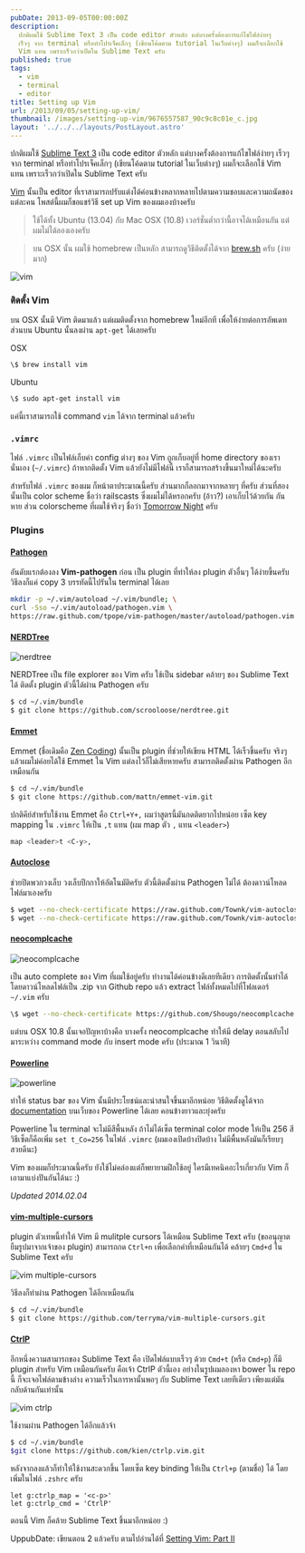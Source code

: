 ```yaml
---
pubDate: 2013-09-05T00:00:00Z
description:
  ปกติผมใช้ Sublime Text 3 เป็น code editor ตัวหลัก แต่บางครั้งต้องการแก้ไขไฟล์ง่ายๆ
  เร็วๆ จาก terminal หรือทำโปรเจ็คเล็กๆ (เขียนโค้ดตาม tutorial ในเว็บต่างๆ) ผมก็จะเลือกใช้
  Vim แทน เพราะเร็วกว่าเปิดใน Sublime Text ครับ
published: true
tags:
  - vim
  - terminal
  - editor
title: Setting up Vim
url: /2013/09/05/setting-up-vim/
thumbnail: /images/setting-up-vim/9676557587_90c9c8c01e_c.jpg
layout: '../../../layouts/PostLayout.astro'
---
```


ปกติผมใช้ [Sublime Text 3](https://armno.in.th/2013/07/08/setting-up-sublime-text-3/) เป็น code editor ตัวหลัก แต่บางครั้งต้องการแก้ไขไฟล์ง่ายๆ เร็วๆ จาก terminal หรือทำโปรเจ็คเล็กๆ (เขียนโค้ดตาม tutorial ในเว็บต่างๆ) ผมก็จะเลือกใช้ Vim แทน เพราะเร็วกว่าเปิดใน Sublime Text ครับ

[Vim](https://www.vim.org/) นั้นเป็น editor ที่เราสามารถปรับแต่งได้ค่อนข้างหลากหลายไปตามความชอบและความถนัดของแต่ละคน โพสต์นี้ผมก็ขอแชร์วิธี set up Vim ของผมเองบ้างครับ

<blockquote><p>ใช้ได้ทั้ง Ubuntu (13.04) กับ Mac OSX (10.8) เวอร์ชั่นต่ำกว่านี้อาจได้เหมือนกัน แต่ผมไม่ได้ลองเองครับ</p></blockquote>

<blockquote><p>บน OSX นั้น ผมใช้ homebrew เป็นหลัก สามารถดูวิธีติดตั้งได้จาก <a href="https://brew.sh">brew.sh</a> ครับ (ง่ายมาก)</p></blockquote>

![vim](/images/setting-up-vim/9679791742_e1cae8d157_c.jpg)

### ติดตั้ง Vim

บน OSX นั้นมี Vim ติดมาแล้ว แต่ผมติดตั้งจาก homebrew ใหม่อีกที เพื่อให้ง่ายต่อการอัพเดท ส่วนบน Ubuntu นั้นลงผ่าน `apt-get` ได้เลยครับ

OSX

```sh
\$ brew install vim
```

Ubuntu

```sh
\$ sudo apt-get install vim
```

แค่นี้เราสามารถใช้ command `vim` ได้จาก terminal แล้วครับ

### `.vimrc`

ไฟล์ `.vimrc` เป็นไฟล์เก็บค่า config ต่างๆ ของ Vim ถูกเก็บอยู่ที่ home directory ของเรานั่นเอง (`~/.vimrc`) ถ้าหากติดตั้ง Vim แล้วยังไม่มีไฟล์นี้ เราก็สามารถสร้างขึ้นมาใหม่ได้นะครับ

สำหรับไฟล์ `.vimrc` ของผม ก็หน้าตาประมาณนี้ครับ ส่วนมากก็ลอกมาจากหลายๆ ที่ครับ ส่วนที่สองนั้นเป็น color scheme ชื่อว่า railscasts ซึ่งผมไม่ได้หรอกครับ (อ้าว?) เอาเก็บไว้ด้วยกัน กันหาย ส่วน colorscheme ที่ผมใช้จริงๆ ชื่อว่า [Tomorrow Night](https://github.com/chriskempson/tomorrow-theme) ครับ

### Plugins

#### [Pathogen](https://github.com/tpope/vim-pathogen)

อันดับแรกต้องลง **Vim-pathogen** ก่อน เป็น plugin ที่ทำให้ลง plugin ตัวอื่นๆ ได้ง่ายขึ้นครับ วิธีลงก็แค่ copy 3 บรรทัดนี้ไปรันใน terminal ได้เลย

```sh
mkdir -p ~/.vim/autoload ~/.vim/bundle; \
curl -Sso ~/.vim/autoload/pathogen.vim \
https://raw.github.com/tpope/vim-pathogen/master/autoload/pathogen.vim
```

#### [NERDTree](https://github.com/scrooloose/nerdtree)

![nerdtree](/images/setting-up-vim/9679791406_60985bce2e_o.png)

NERDTree เป็น file explorer ของ Vim ครับ ใช้เป็น sidebar คล้ายๆ ของ Sublime Text ได้ ติดตั้ง plugin ตัวนี้ได้ผ่าน Pathogen ครับ

```sh
$ cd ~/.vim/bundle
$ git clone https://github.com/scrooloose/nerdtree.git
```

#### [Emmet](https://mattn.github.io/emmet-vim/)

Emmet (ชื่อเดิมคือ [Zen Coding](https://armno.in.th/2012/11/06/emmet-zen-coding-replacement/)) นั้นเป็น plugin ที่ช่วยให้เขียน HTML ได้เร็วขึ้นครับ จริงๆ แล้วผมไม่ค่อยได้ใช้ Emmet ใน Vim แต่ลงไว้ก็ไม่เสียหายครับ สามารถติดตั้งผ่าน Pathogen อีกเหมือนกัน

```sh
$ cd ~/.vim/bundle
$ git clone https://github.com/mattn/emmet-vim.git
```

ปกติคีย์สำหรับใช้งาน Emmet คือ `Ctrl+Y+,` ผมว่าสูตรนี้มันกดติดยากไปหน่อย เซ็ต key mapping ใน `.vimrc` ให้เป็น `,t` แทน (ผม map ตัว `,` แทน `<leader>`)

```sh
map <leader>t <C-y>,
```

#### [Autoclose](https://github.com/Townk/vim-autoclose)

ช่วยปิดพวกวงเล็บ วงเล็บปีกกาให้อัตโนมัติครับ ตัวนี้ติดตั้งผ่าน Pathogen ไม่ได้ ต้องดาวน์โหลดไฟล์มาเองครับ

```sh
$ wget --no-check-certificate https://raw.github.com/Townk/vim-autoclose/master/plugin/AutoClose.vim -O ~/.vim/plugin/AutoClose.vim
$ wget --no-check-certificate https://raw.github.com/Townk/vim-autoclose/master/doc/AutoClose.txt -O ~/.vim/doc/AutoClose.txt
```

#### [neocomplcache](https://github.com/Shougo/neocomplcache.vim)

![neocomplcache](/images/setting-up-vim/9679852438_c0db1272a3_o.png)

เป็น auto complete ของ Vim ที่ผมใช้อยู่ครับ ทำงานได้ค่อนข้างดีเลยทีเดียว การติดตั้งนั้นทำได้โดยดาวน์โหลดไฟล์เป็น .zip จาก Github repo แล้ว extract ไฟล์ทั้งหมดไปที่โฟลเดอร์ `~/.vim` ครับ

```sh
\$ wget --no-check-certificate https://github.com/Shougo/neocomplcache.vim/archive/master.zip -O - | unzip ~/.vim/
```

แต่บน OSX 10.8 นั้นเจอปัญหาบ้างคือ บางครั้ง neocomplcache ทำให้มี delay ตอนสลับไปมาระหว่าง command mode กับ insert mode ครับ (ประมาณ 1 วินาที)

#### [Powerline](https://github.com/Lokaltog/powerline)

![powerline](/images/setting-up-vim/9676557587_90c9c8c01e_c.jpg)

ทำให้ status bar ของ Vim นั้นมีประโยชน์และน่าสนใจขึ้นมาอีกหน่อย วิธีติดตั้งดูได้จาก [documentation](https://powerline.readthedocs.org/en/latest/overview.html#installation) บนเว็บของ Powerline ได้เลย คอนข้างยาวและยุ่งครับ

Powerline ใน terminal จะไม่มีสีพื้นหลัง ถ้าไม่ได้เซ็ต terminal color mode ให้เป็น 256 สี วิธีเซ็ตก็คือเพิ่ม `set t_Co=256` ในไฟล์ `.vimrc` (ผมเองเปิดบ้างปิดบ้าง ไม่มีพื้นหลังมันก็เรียบๆ สวยดีนะ)

Vim ของผมก็ประมาณนี้ครับ ยังใช้ไม่คล่องแต่ก็พยายามฝึกใช้อยู่ ใครมีเทคนิคอะไรเกี่ยวกับ Vim ก็เอามาแบ่งปันกันได้นะ :)

_Updated 2014.02.04_

#### [vim-multiple-cursors](https://github.com/terryma/vim-multiple-cursors)

plugin ตัวเทพนี้ทำให้ Vim มี mulitple cursors ได้เหมือน Sublime Text ครับ (ขออนุญาตยืมรูปมาจากเจ้าของ plugin) สามารถกด `Ctrl+n` เพื่อเลือกคำที่เหมือนกันได้ คล้ายๆ `Cmd+d` ใน Sublime Text ครับ

![vim multiple-cursors](https://raw.github.com/terryma/vim-multiple-cursors/master/assets/example1.gif)

วิธีลงก็ทำผ่าน Pathogen ได้อีกเหมือนกัน

```sh
$ cd ~/.vim/bundle
$ git clone https://github.com/terryma/vim-multiple-cursors.git
```

#### [CtrlP](https://github.com/kien/ctrlp.vim)

อีกหนึ่งความสามารถของ Sublime Text คือ เปิดไฟล์แบบเร็วๆ ด้วย `Cmd+t` (หรือ `Cmd+p`) ก็มี plugin สำหรับ Vim เหมือนกันครับ คือเจ้า CtrlP ตัวนี้เอง อย่างในรูปผมลองหา bower ใน repo นี้ ก็จะเจอไฟล์ตามข้างล่าง ความเร็วในการหานั้นพอๆ กับ Sublime Text เลยทีเดียว เพียงแต่มันกลับด้านกันเท่านั้น

![vim ctrlp](/images/setting-up-vim/12290596375_dc2ae27dd8_c.jpg)

ใช้งานผ่าน Pathogen ได้อีกแล้วจ้า

```sh
$ cd ~/.vim/bundle
$git clone https://github.com/kien/ctrlp.vim.git
```

หลังจากลงแล้วก็ทำให้ใช้งานสะดวกขึ้น โดยเซ็ต key binding ให้เป็น `Ctrl+p` (ตามชื่อ) ได้ โดยเพิ่มในไฟล์ `.zshrc` ครับ

```vim
let g:ctrlp_map = '<c-p>'
let g:ctrlp_cmd = 'CtrlP'
```

ตอนนี้ Vim ก็คล้าย Sublime Text ขึ้นมาอีกหน่อย :)

UppubDate: เขียนตอน 2 แล้วครับ ตามไปอ่านได้ที่ [Setting Vim: Part II](https://armno.in.th/2015/02/26/setting-up-vim-part-2/)
